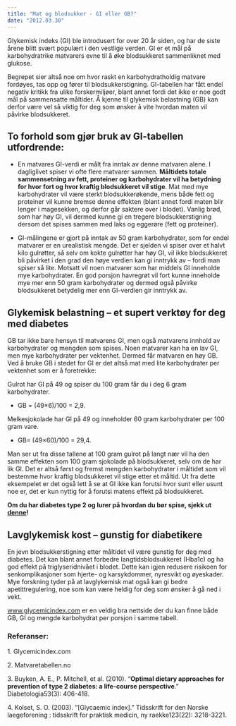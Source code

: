 ```yaml
---
title: "Mat og blodsukker - GI eller GB?"
date: "2012.03.30"
---
```


Glykemisk indeks (GI) ble introdusert for over 20 år siden, og har de siste årene blitt svært populært i den vestlige verden. GI er et mål på karbohydratrike matvarers evne til å øke blodsukkeret sammenliknet med glukose.

Begrepet sier altså noe om hvor raskt en karbohydratholdig matvare fordøyes, tas opp og fører til blodsukkerstigning. GI-tabellen har fått endel negativ kritikk fra ulike forskermiljøer, blant annet fordi det ikke er noe godt mål på sammensatte måltider. Å kjenne til glykemisk belastning (GB) kan derfor være vel så viktig for deg som ønsker å vite hvordan maten vil påvirke blodsukkeret.

## To forhold som gjør bruk av GI-tabellen utfordrende:

-   En matvares GI-verdi er målt fra inntak av denne matvaren alene. I dagliglivet spiser vi ofte flere matvarer sammen. **Måltidets totale sammensetning av fett, proteiner og karbohydrater vil ha betydning for hvor fort og hvor kraftig blodsukkeret vil stige**. Mat med mye karbohydrater vil være sterkt blodsukkerøkende, mens både fett og proteiner vil kunne bremse denne effekten (blant annet fordi maten blir lenger i magesekken, og derfor går saktere over i blodet). Vanlig brød, som har høy GI, vil dermed kunne gi en tregere blodsukkerstigning dersom det spises sammen med laks og eggerøre (fett og proteiner).

-   GI-målingene er gjort på inntak av 50 gram karbohydrater, som for endel matvarer er en urealistisk mengde. Det er sjelden vi spiser over et halvt kilo gulrøtter, så selv om kokte gulrøtter har høy GI, vil ikke blodsukkeret bli påvirket i den grad den høye verdien kan gi inntrykk av – fordi man spiser så lite. Motsatt vil noen matvarer som har middels GI inneholde mye karbohydrater. En god porsjon havregrøt vil fort kunne inneholde mye mer enn 50 gram karbohydrater og dermed også påvirke blodsukkeret betydelig mer enn GI-verdien gir inntrykk av.

## Glykemisk belastning – et supert verktøy for deg med diabetes

GB tar ikke bare hensyn til matvarens GI, men også matvarens innhold av karbohydrater og mengden som spises. Noen matvarer kan ha en lav GI, men mye karbohydrater per vektenhet. Dermed får matvaren en høy GB. Ved å bruke GB i stedet for GI er det altså mat med lite karbohydrater per vektenhet som er å foretrekke:

Gulrot har GI på 49 og spiser du 100 gram får du i deg 6 gram karbohydrater.

-   GB = (49×6)/100 = 2,9.

Melkesjokolade har GI på 49 og inneholder 60 gram karbohydrater per 100 gram vare.

-   GB= (49×60)/100 = 29,4.

Man ser ut fra disse tallene at 100 gram gulrot på langt nær vil ha den samme effekten som 100 gram sjokolade på blodsukkeret, selv om de har lik GI. Det er altså først og fremst mengden karbohydrater i måltidet som vil bestemme hvor kraftig blodsukkeret vil stige etter et måltid. Ut fra dette eksempelet er det også lett å se at GI ikke kan forutsi hvor sunt eller usunt noe er, det er kun nyttig for å forutsi matens effekt på blodsukkeret.

**Om du har diabetes type 2 og lurer på hvordan du bør spise, sjekk ut [denne](brokenlink/hvordan-bor-en-diabetiker-spise/)!**

## Lavglykemisk kost – gunstig for diabetikere

En jevn blodsukkerstigning etter måltidet vil være gunstig for deg med diabetes. Det kan blant annet forbedre langtidsblodsukkeret (Hba1c) og ha god effekt på triglyseridnivået i blodet. Dette kan igjen redusere risikoen for senkomplikasjoner som hjerte- og karsykdommer, nyresvikt og øyeskader. Mye forskning tyder på at lavglykemisk mat også kan gi bedre apetittregulering, noe som kan være heldig for deg som ønsker å gå ned i vekt.

[www.glycemicindex.com](http://www.glycemicindex.com) er en veldig bra nettside der du kan finne både GB, GI og mengde karbohydrat per porsjon i samme tabell.

### Referanser­:

1\. Glycemicindex.com

2\. Matvaretabellen.no

3\. Buyken, A. E., P. Mitchell, et al. (2010). “**Optimal dietary approaches for prevention of type 2 diabetes: a life-course perspective**.” Diabetologia53(3): 406-418.

4. Kolset, S. O. (2003). “\[Glycaemic index\].” Tidsskrift for den Norske laegeforening : tidsskrift for praktisk medicin, ny raekke123(22): 3218-3221.
